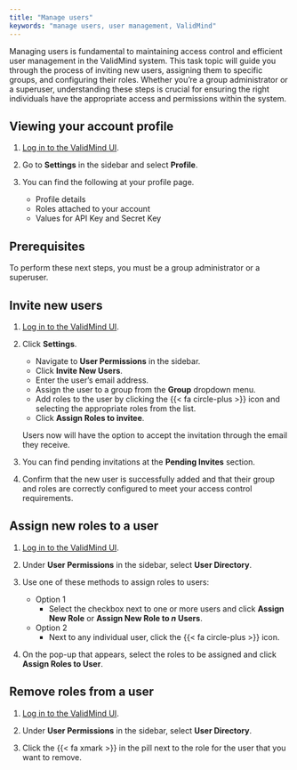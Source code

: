 ```yaml
---
title: "Manage users"
keywords: "manage users, user management, ValidMind"
---
```


Managing users is fundamental to maintaining access control and efficient user management in the ValidMind system. This task topic will guide you through the process of inviting new users, assigning them to specific groups, and configuring their roles. Whether you're a group administrator or a superuser, understanding these steps is crucial for ensuring the right individuals have the appropriate access and permissions within the system.

## Viewing your account profile
1.  [Log in to the ValidMind UI]({{< var vm_ui >}}).

2. Go to **Settings** in the sidebar and select **Profile**.

3. You can find the following at your profile page.
   - Profile details 
   - Roles attached to your account
   - Values for API Key and Secret Key

## Prerequisites

To perform these next steps, you must be a group administrator or a superuser.

## Invite new users

1. [Log in to the ValidMind UI]({{< var vm_ui >}}).

2. Click **Settings**. 

   - Navigate to **User Permissions** in the sidebar. 
   - Click **Invite New Users**.
   - Enter the user's email address.
   - Assign the user to a group from the **Group** dropdown menu.
   - Add roles to the user by clicking the {{< fa circle-plus >}} icon and selecting the appropriate roles from the list.
   - Click **Assign Roles to invitee**.

   Users now will have the option to accept the invitation through the email they receive.

3. You can find pending invitations at the **Pending Invites** section.

4. Confirm that the new user is successfully added and that their group and roles are correctly configured to meet your access control requirements.

## Assign new roles to a user

1. [Log in to the ValidMind UI]({{< var vm_ui >}}).

2. Under **User Permissions** in the sidebar, select **User Directory**. 

3. Use one of these methods to assign roles to users:
   - Option 1
      - Select the checkbox next to one or more users and click **Assign New Role** or **Assign New Role to _n_ Users**.
   - Option 2
      - Next to any individual user, click the {{< fa circle-plus >}} icon. 
4. On the pop-up that appears, select the roles to be assigned and click **Assign Roles to User**.

## Remove roles from a user

1. [Log in to the ValidMind UI]({{< var vm_ui >}}).

2. Under **User Permissions** in the sidebar, select **User Directory**. 

3. Click the {{< fa xmark >}} in the pill next to the role for the user that you want to remove.

<!---
## Troubleshooting

[Include any common issues or errors that may arise during the task and how to resolve them.]

## What's next

[Summarize the task and provide any next steps or resources for the user to continue their learning or work.]
--->